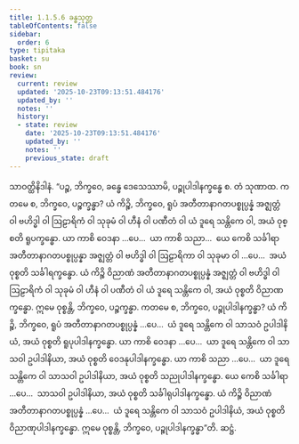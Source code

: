 ```yaml
---
title: 1.1.5.6 ခန္ဓသုတ္တ
tableOfContents: false
sidebar:
  order: 6
type: tipitaka
basket: su
book: sn
review:
  current: review
  updated: '2025-10-23T09:13:51.484176'
  updated_by: ''
  notes: ''
  history:
  - state: review
    date: '2025-10-23T09:13:51.484176'
    updated_by: ''
    notes: ''
    previous_state: draft
---
```



<ReviewStatus review={frontmatter.review} showDetails={true} />

<HypothesisAnnotation frontmatter={frontmatter} />

<DynamicBreadcrumb />

<Division number="48" book="sn" e="ch" v="18" p="286">

<Paragraph number="208" book="sn">
သာဝတ္ထိနိဒါနံ. “ပဉ္စ, ဘိက္ခဝေ, ခန္ဓေ ဒေသေဿာမိ, ပဉ္စုပါဒါနက္ခန္ဓေ စ. တံ သုဏာထ. ကတမေ စ, ဘိက္ခဝေ, ပဉ္စက္ခန္ဓာ? ယံ ကိဉ္စိ, ဘိက္ခဝေ, ရူပံ အတီတာနာဂတပစ္စုပ္ပန္နံ အဇ္ဈတ္တံ ဝါ ဗဟိဒ္ဓါ ဝါ ဩဠာရိကံ ဝါ သုခုမံ ဝါ ဟီနံ ဝါ ပဏီတံ ဝါ ယံ ဒူရေ သန္တိကေ ဝါ, အယံ ဝုစ္စတိ ရူပက္ခန္ဓော. ယာ ကာစိ ဝေဒနာ …ပေ…  ယာ ကာစိ သညာ…  ယေ ကေစိ သင်္ခါရာ အတီတာနာဂတပစ္စုပ္ပန္နာ အဇ္ဈတ္တံ ဝါ ဗဟိဒ္ဓါ ဝါ ဩဠာရိကာ ဝါ သုခုမာ ဝါ …ပေ…  အယံ ဝုစ္စတိ သင်္ခါရက္ခန္ဓော. ယံ ကိဉ္စိ ဝိညာဏံ အတီတာနာဂတပစ္စုပ္ပန္နံ အဇ္ဈတ္တံ ဝါ ဗဟိဒ္ဓါ ဝါ ဩဠာရိကံ ဝါ သုခုမံ ဝါ ဟီနံ ဝါ ပဏီတံ ဝါ ယံ ဒူရေ သန္တိကေ ဝါ, အယံ ဝုစ္စတိ ဝိညာဏက္ခန္ဓော. ဣမေ ဝုစ္စန္တိ, ဘိက္ခဝေ, ပဉ္စက္ခန္ဓာ.
</Paragraph>

<Paragraph number="209" book="sn">
ကတမေ စ, ဘိက္ခဝေ, ပဉ္စုပါဒါနက္ခန္ဓာ? ယံ ကိဉ္စိ, ဘိက္ခဝေ, ရူပံ အတီတာနာဂတပစ္စုပ္ပန္နံ …ပေ…  ယံ ဒူရေ သန္တိကေ ဝါ သာသဝံ ဥပါဒါနိယံ, အယံ ဝုစ္စတိ ရူပုပါဒါနက္ခန္ဓော. ယာ ကာစိ ဝေဒနာ …ပေ…  ယာ ဒူရေ သန္တိကေ ဝါ သာသဝါ ဥပါဒါနိယာ, အယံ ဝုစ္စတိ ဝေဒနုပါဒါနက္ခန္ဓော. ယာ ကာစိ သညာ …ပေ…  ယာ ဒူရေ သန္တိကေ ဝါ သာသဝါ ဥပါဒါနိယာ, အယံ ဝုစ္စတိ သညုပါဒါနက္ခန္ဓော. ယေ ကေစိ သင်္ခါရာ …ပေ…  သာသဝါ ဥပါဒါနိယာ, အယံ ဝုစ္စတိ သင်္ခါရုပါဒါနက္ခန္ဓော. ယံ ကိဉ္စိ ဝိညာဏံ အတီတာနာဂတပစ္စုပ္ပန္နံ …ပေ…  ယံ ဒူရေ သန္တိကေ ဝါ သာသဝံ ဥပါဒါနိယံ, အယံ ဝုစ္စတိ ဝိညာဏုပါဒါနက္ခန္ဓော. ဣမေ ဝုစ္စန္တိ, ဘိက္ခဝေ, ပဉ္စုပါဒါနက္ခန္ဓာ”တိ.

</Paragraph>
</Division>

<Paragraph number="210" type="center" book="sn">
ဆဋ္ဌံ.
</Paragraph>
